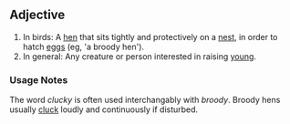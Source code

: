 == Adjective ==

# In birds: A [[hen]] that sits tightly and protectively on a [[nest]], in order to hatch [[egg]]s (eg, 'a broody hen').
# In general: Any creature or person interested in raising [[young]].

=== Usage Notes ===

The word ''clucky'' is often used interchangably with ''broody''.  Broody hens usually [[cluck]] loudly and continuously if disturbed.
